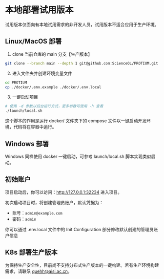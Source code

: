 
# 本地部署试用版本

<Warn>
试用版本仅面向有本地试用需求的非开发人员，试用版本不适合应用于生产环境。
</Warn>

## Linux/MacOS 部署

1. clone 当前仓库的 main 分支【生产版本】

```sh
git clone --branch main --depth 1 git@github.com:ScienceOL/PROTIUM.git
```

2. 进入文件夹并创建环境变量文件

```sh
cd PROTIUM
cp ./docker/.env.example ./docker/.env.local
```

3. 一键启动项目

```sh
# 使用 -d 参数以后台运行方式，更多参数可使用 -h 查看
./launch/local.sh
```

<Note>
这个脚本的作用是运行 docker/ 文件夹下的 compose 文件以一键启动开发环境，代码将在容器中运行。
</Note>

## Windows 部署

Windows 同样使用 docker 一键启动，可参考 launch/local.sh 脚本实现类似启动。

## 初始账户

项目启动后，你可以访问：http://127.0.0.1:32234 进入项目。

<Note>
初次启动项目时，将创建管理员账户，默认凭据为：

* 账号：`admin@example.com`
* 密码：`admin`

你可以通过 .env.local 文件中的 Init Configuration 部分修改默认创建的管理员账户信息
</Note>



## K8s 部署生产版本

为保持生产安全性，目前尚不支持分布式生产版本的一键构建。若有生产环境构建需求，请联系 quehh@aisi.ac.cn。